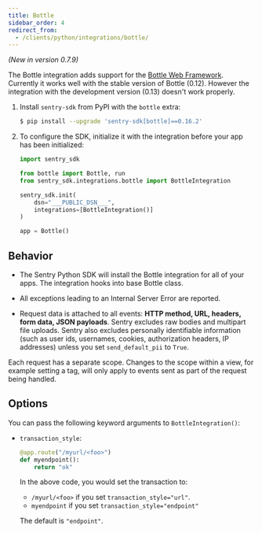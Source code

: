 ```yaml
---
title: Bottle
sidebar_order: 4
redirect_from:
  - /clients/python/integrations/bottle/
---
```


_(New in version 0.7.9)_

The Bottle integration adds support for the [Bottle Web Framework](https://bottlepy.org/).
Currently it works well with the stable version of Bottle (0.12).
However the integration with the development version (0.13) doesn't work properly.

1. Install `sentry-sdk` from PyPI with the `bottle` extra:

   ```bash
   $ pip install --upgrade 'sentry-sdk[bottle]==0.16.2'
   ```

2. To configure the SDK, initialize it with the integration before your app has been initialized:

   ```python
   import sentry_sdk

   from bottle import Bottle, run
   from sentry_sdk.integrations.bottle import BottleIntegration

   sentry_sdk.init(
       dsn="___PUBLIC_DSN___",
       integrations=[BottleIntegration()]
   )

   app = Bottle()
   ```

<!-- TODO-ADD-VERIFICATION-EXAMPLE -->

## Behavior

- The Sentry Python SDK will install the Bottle integration for all of your apps. The integration hooks into base Bottle class.

- All exceptions leading to an Internal Server Error are reported.

- Request data is attached to all events: **HTTP method, URL, headers, form data, JSON payloads**. Sentry excludes raw bodies and multipart file uploads. Sentry also excludes personally identifiable information (such as user ids, usernames, cookies, authorization headers, IP addresses) unless you set `send_default_pii` to `True`.

Each request has a separate scope. Changes to the scope within a view, for example setting a tag, will only apply to events sent as part of the request being handled.

## Options

You can pass the following keyword arguments to `BottleIntegration()`:

- `transaction_style`:

  ```python
  @app.route("/myurl/<foo>")
  def myendpoint():
      return "ok"
  ```

  In the above code, you would set the transaction to:

  - `/myurl/<foo>` if you set `transaction_style="url"`.
  - `myendpoint` if you set `transaction_style="endpoint"`

  The default is `"endpoint"`.
